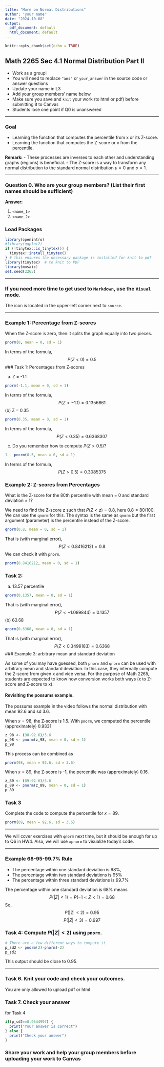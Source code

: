 ```yaml
---
title: "More on Normal Distributions"
author: "your name"
date: "2024-10-08"
output:
  pdf_document: default
  html_document: default
---
```


```r
knitr::opts_chunk$set(echo = TRUE)
```

## Math 2265 Sec 4.1 Normal Distribution Part II

- Work as a group!
- You will need to replace `"ans"` or `your_answer` in the source code or answer questions
- Update your name in L3
- Add your group members' name below
- Make sure you save and `knit` your work (to html or pdf) before submitting it to Canvas
- Students lose one point if Q0 is unanswered 

---

### Goal

- Learning the function that computes the percentile from x or its Z-score.
- Learning the function that computes the Z-score or x from the percentile.

**Remark:**
- These processes are inverses to each other and understanding graphs (regions) is beneficial. 
- The Z-score is a way to transform any normal distribution to the standard normal distribution $\mu = 0$ and $\sigma = 1$. 

---

### Question 0. Who are your group members? (List their first names should be sufficient)

**Answer:** 

  1. `<name_1>`
  1. `<name_2>`

### Load Packages

```r
library(openintro)
#library(ggplot2)
if (!tinytex::is_tinytex()) {
  tinytex::install_tinytex()
} # this ensures the necessary package is installed for knit to pdf
library(tinytex)  # to knit to PDF
library(mosaic)
set.seed(2265)
```

---

### If you need more time to get used to `Markdown`, use the `Visual` mode.

The icon is located in the upper-left corner next to `source`. 

---

### Example 1: Percentage from Z-scores

When the Z-score is zero, then it splits the graph equally into two pieces.

```r
pnorm(0, mean = 0, sd = 1)
```

In terms of the formula, 
$$
P(Z < 0) = 0.5
$$
### Task 1: Percentages from Z-scores

(a) Z = -1.1

```r
pnorm(-1.1, mean = 0, sd = 1)
```

In terms of the formula, 
$$
P(Z < -1.1 ) = 0.1356661
$$
(b) Z = 0.35

```r
pnorm(0.35, mean = 0, sd = 1)
```
In terms of the formula, 
$$
P(Z < 0.35) = 0.6368307
$$

(c) Do you remember how to compute $P(Z > 0.5)$?

```r
1 - pnorm(0.5, mean = 0, sd = 1)
```
In terms of the formula, 
$$
P(Z > 0.5) = 0.3085375
$$

### Example 2: Z-scores from Percentages

What is the Z-score for the 80th percentile with mean = 0 and standard deviation = 1?

We need to find the Z-score z such that $P(Z < z) = 0.8$, here $0.8 = 80/100$. 
We can use the `qnorm` for this. The syntax is the same as `qnorm` but the first 
argument (parameter) is the percentile instead of the Z-score.

```r
qnorm(0.8, mean = 0, sd = 1)
```
That is (with marginal error), 
$$
P(Z < 0.8416212) = 0.8
$$
We can check it with `pnorm`.
```r
pnorm(0.8416212, mean = 0, sd = 1)
```
### Task 2:

(a) 13.57 percentile

```r
qnorm(0.1357, mean = 0, sd = 1)
```
That is (with marginal error), 
$$
P(Z < -1.099844) = 0.1357
$$
(b) 63.68
```r
qnorm(0.6368, mean = 0, sd = 1)
```
That is (with marginal error), 
$$
P(Z < 0.3499183) = 0.6368
$$
### Example 3: arbitrary mean and standard deviation

As some of you may have guessed, both `pnorm` and `qnorm` can be used with arbitrary mean and standard deviation. 
In this case, they internally compute the Z-score from given x and vice versa. 
For the purpose of Math 2265, students are expected to know how conversion works both ways (x to Z-score and Z-score to x).

#### Revisiting the possums example.

The possums example in the video follows the normal distribution with mean 92.6 and sd 3.6. 

When $x=98$, the Z-score is 1.5. With `pnorm`, we computed the percentile (approximately) 0.9331

```r
z_98 <- (98-92.6)/3.6
p_98 <- pnorm(z_98, mean = 0, sd = 1)
p_98
```

This process can be combined as 

```r
pnorm(98, mean = 92.6, sd = 3.6)
```
When $x=89$, the Z-score is -1, the percentile was (approximately) 0.16. 

```r
z_89 <- (89-92.6)/3.6
p_89 <- pnorm(z_89, mean = 0, sd = 1)
p_89
```

### Task 3

Complete the code to compute the percentile for $x=89$.

```r
pnorm(89, mean = 92.6, sd = 3.6)
```

---

We will cover exercises with `qnorm` next time, but it should be enough for up to Q6 in HW4. 
Also, we will use `xpnorm` to visualize today's code. 

---

### Example 68-95-99.7% Rule

- The percentage within one standard deviation is 68%,
- The percentage within two standard deviations is 95%
- The percentage within three standard deviations is 99.7% 

The percentage within one standard deviation is 68% means 
$$
P( |Z| < 1) = P ( -1 < Z < 1) = 0.68
$$
So, 
$$
P( |Z| < 2) = 0.95
$$
$$
P( |Z| < 3) = 0.997
$$

### Task 4: Compute $P ( |Z| < 2 )$ using `pnorm`. 

```r
# There are a few different ways to compute it
p_sd2 <- pnorm(2)-pnorm(-2)
p_sd2
```
This output should be close to 0.95.

---

### Task 6. Knit your code and check your outcomes.

You are only allowed to upload pdf or html

### Task 7. Check your answer 

for Task 4

```r
if(p_sd2==0.9544997) {
  print("Your answer is correct")
} else {
  print("Check your answer")
}
```


### Share your work and help your group members before uploading your work to Canvas
